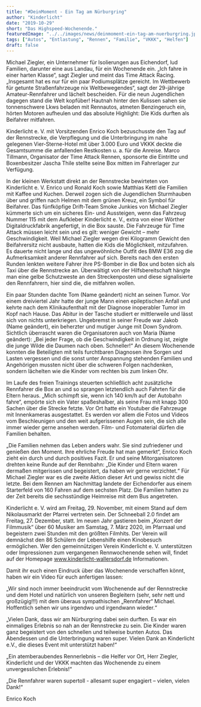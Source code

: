 ```yaml
---
title: "#DeinMoment - Ein Tag am Nürburgring"
author: "Kinderlicht"
date: "2019-10-29"
short: "Das Highspeed-Wochenende."
featuredImage: "../../images/news/deinmoment-ein-tag-am-nuerburgring.jpg"
tags: ["Autos", "Entlastung", "Rennen", "Familie", "VKKK", "Helfen"]
draft: false
---
```

Michael Ziegler, ein Unternehmer für Isolierungen aus Eichendorf, lud Familien, darunter eine aus Landau, für ein Wochenende ein. „Ich fahre in einer harten Klasse“, sagt Ziegler und meint das Time Attack Racing. „Insgesamt hat es nur für ein paar Podiumsplätze gereicht. Im Wettbewerb für getunte Straßenfahrzeuge nix Weltbewegendes“, sagt der 29-jährige Amateur-Rennfahrer und lächelt bescheiden. Für die neun Jugendlichen dagegen stand die Welt kopfüber! Hautnah hinter den Kulissen sahen sie tonnenschwere Lkws beladen mit Rennautos, atmeten Benzingeruch ein, hörten Motoren aufheulen und das absolute Highlight: Die Kids durften als Beifahrer mitfahren.

Kinderlicht e. V. mit Vorsitzenden Enrico Koch bezuschusste den Tag auf der Rennstrecke, die Verpflegung und die Unterbringung im nahe gelegenen Vier-Sterne-Hotel mit über 3.000 Euro und VKKK deckte die Gesamtsumme die anfallenden Restkosten u. a. für die Anreise. Marco Tillmann, Organisator der Time Attack Rennen, sponsorte die Eintritte und Boxenbesitzer Jascha Thile stellte seine Box mitten im Fahrerlager zur Verfügung.

In der kleinen Werkstatt direkt an der Rennstrecke bewirteten von Kinderlicht e. V. Enrico und Ronald Koch sowie Matthias Kettl die Familien mit Kaffee und Kuchen. Derweil zogen sich die Jugendlichen Sturmhauben über und griffen nach Helmen mit dem grünen Kreuz, ein Symbol für Beifahrer. Das fünfköpfige Drift-Team Smoke Junkies von Michael Ziegler kümmerte sich um ein sicheres Ein- und Aussteigen, wenn das Fahrzeug Nummer 115 mit dem Aufkleber Kinderlicht e. V., extra von einer Wörther Digitaldruckfabrik angefertigt, in die Box sauste. Die Fahrzeuge für Time Attack müssen leicht sein und es gilt: weniger Gewicht – mehr Geschwindigkeit. Weil Michael Ziegler wegen drei Kilogramm Gewicht den Beifahrersitz nicht ausbaute, hatten die Kids die Möglichkeit, mitzufahren. Es dauerte nicht lange und das ungewöhnliche Outfit des BMW E36 zog die Aufmerksamkeit anderer Rennfahrer auf sich. Bereits nach den ersten Runden lenkten weitere Fahrer ihre PS-Bomber in die Box und boten sich als Taxi über die Rennstrecke an. Überwältigt von der Hilfsbereitschaft hängte man eine gelbe Schutzweste an den Streckenposten und diese signalisierte den Rennfahrern, hier sind die, die mitfahren wollen.

Ein paar Stunden dachte Tom (Name geändert) nicht an seinen Tumor. Vor einem dreiviertel Jahr hatte der junge Mann einen epileptischen Anfall und kehrte nach dem Klinikaufenthalt mit der Diagnose inoperabler Tumor im Kopf nach Hause. Das Abitur in der Tasche studiert er mittlerweile und lässt sich von nichts unterkriegen. Ungebremst in seiner Freude war Jakob (Name geändert), ein beherzter und mutiger Junge mit Down Syndrom. Sichtlich überrascht waren die Organisatoren auch von Maria (Name geändert): „Bei jeder Frage, ob die Geschwindigkeit in Ordnung ist, zeigte die junge Wilde die Daumen nach oben. Schneller!“ An diesem Wochenende konnten die Beteiligten mit teils furchtbaren Diagnosen ihre Sorgen und Lasten vergessen und die sonst unter Anspannung stehenden Familien und Angehörigen mussten nicht über die schweren Folgen nachdenken, sondern lächelten wie die Kinder vom rechten bis zum linken Ohr.

Im Laufe des freien Trainings steuerten schließlich acht zusätzliche Rennfahrer die Box an und so sprangen letztendlich auch Fahrten für die Eltern heraus. „Mich schimpft sie, wenn ich 140 km/h auf der Autobahn fahre“, empörte sich ein Vater spaßeshalber, als seine Frau mit knapp 300 Sachen über die Strecke fetzte. Vor Ort hatte ein Youtuber die Fahrzeuge mit Innenkameras ausgestattet. Es werden vor allem die Fotos und Videos vom Beschleunigen und den weit aufgerissenen Augen sein, die sich alle immer wieder gerne ansehen werden. Film- und Fotomaterial dürfen die Familien behalten.

„Die Familien nehmen das Leben anders wahr. Sie sind zufriedener und genießen den Moment. Ihre ehrliche Freude hat man gemerkt“, Enrico Koch zieht ein durch und durch positives Fazit. Er und seine Mitorganisatoren drehten keine Runde auf der Rennbahn: „Die Kinder und Eltern waren dermaßen mitgerissen und begeistert, da haben wir gerne verzichtet.“ Für Michael Ziegler war es die zweite Aktion dieser Art und gewiss nicht die letzte. Bei dem Rennen am Nachmittag landete der Eichendorfer aus einem Starterfeld von 160 Fahren auf dem sechsten Platz. Die Familien hatten zu der Zeit bereits die sechsstündige Heimreise mit dem Bus angetreten.

Kinderlicht e. V. wird am Freitag, 29. November, mit einem Stand auf dem Nikolausmarkt der Pfarrei vertreten sein. Der Schneeball 2.0 findet am Freitag, 27. Dezember, statt. Im neuen Jahr gastieren beim „Konzert der Filmmusik“ über 60 Musiker am Samstag, 7. März 2020, im Pfarrsaal und begeistern zwei Stunden mit den größten Filmhits. Der Verein will demnächst den 86 Schülern der Lebenshilfe einen Kinobesuch ermöglichen. Wer den gemeinnützigen Verein Kinderlicht e. V. unterstützen oder Impressionen zum vergangenen Rennwochenende sehen will, findet auf der Homepage www.kinderlicht-wallersdorf.de Informationen.

Damit ihr euch einen Eindruck über das Wochenende verschaffen könnt, haben  wir ein Video für euch anfertigen lassen:

„Wir sind noch immer beeindruckt vom Wochenende auf der Rennstrecke und dem Hotel und natürlich von unseren Begleitern (sehr, sehr nett und großzügig!!!) mit dem überaus sympathischen „Rennfahrer“ Michael. Hoffentlich sehen wir uns irgendwo und irgendwann wieder.“

„Vielen Dank, dass wir am Nürburgring dabei sein durften. Es war ein einmaliges Erlebnis so nah an der Rennstrecke zu sein. Die Kinder waren ganz begeistert von den schnellen und teilweise bunten Autos. Das Abendessen und die Unterbringung waren super. Vielen Dank an Kinderlicht e.V., die dieses Event mit unterstützt haben!“

„Ein atemberaubendes Rennerlebnis – die Helfer vor Ort, Herr Ziegler, Kinderlicht und der VKKK machten das Wochenende zu einem unvergesslichen Erlebnis!“

„Die Rennfahrer waren supertoll - allesamt super engagiert – vielen, vielen Dank!“

Enrico Koch
